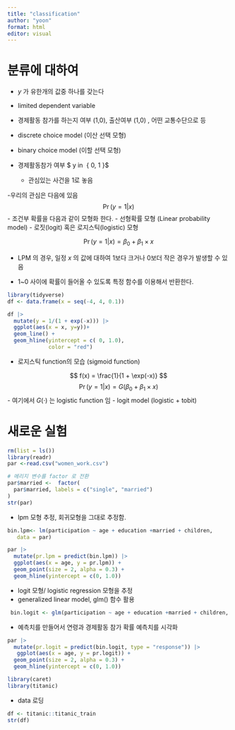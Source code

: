 ```yaml
---
title: "classification"
author: "yoon"
format: html
editor: visual
---
```


# 분류에 대하여

-   $y$ 가 유한개의 값중 하나를 갖는다

-   limited dependent variable

-   경제활동 참가를 하는지 여부 (1,0), 출산여부 (1,0) , 어떤 교통수단으로 등

-   discrete choice model (이산 선택 모형)

-   binary choice model (이할 선택 모형)

-   경제활동참가 여부 \$ y in  { 0, 1 }\$

    -   관심있는 사건을 1로 놓음

-우리의 관심은 다음에 있음 $$ 
\Pr (y = 1 | x)
$$ - 조건부 확률을 다음과 같이 모형화 한다. - 선형확률 모형 (Linear probability model) - 로짓(logit) 혹은 로지스틱(logistic) 모형

$$ 
\Pr (y = 1 | x) = \beta_0 + \beta_1  \times x
$$

-   LPM 의 경우, 일정 $x$ 의 값에 대하여 1보다 크거나 0보더 작은 경우가 발생할 수 있음

-   1\~0 사이에 확률이 들어올 수 있도록 특정 함수를 이용해서 반환한다.

```r
library(tidyverse)
df <- data.frame(x = seq(-4, 4, 0.1))

df |> 
  mutate(y = 1/(1 + exp(-x))) |> 
  ggplot(aes(x = x, y=y))+ 
  geom_line() + 
  geom_hline(yintercept = c( 0, 1.0), 
             color = "red")
```

-   로지스틱 function의 모습 (sigmoid function)

$$ 
f(x) = \frac{1}{1 + \exp(-x)}
$$ $$
\Pr (y = 1 | x) =G(\beta_0 + \beta_1  \times x)
$$ - 여기에서 $G(\cdot)$ 는 logistic function 임 - logit model (logistic + tobit)

# 새로운 실험

```r
rm(list = ls())
library(readr)
par <-read.csv("women_work.csv")

# 메리지 변수를 factor 로 전환 
par$married <-  factor(
  par$married, labels = c("single", "married")
)
str(par)
```

-   lpm 모형 추정, 회귀모형을 그대로 추정함.

```r
bin.lpm<- lm(participation ~ age + education +married + children, 
   data = par)
```

```r
par |> 
  mutate(pr.lpm = predict(bin.lpm)) |>
  ggplot(aes(x = age, y = pr.lpm)) + 
  geom_point(size = 2, alpha = 0.3) + 
  geom_hline(yintercept = c(0, 1.0))

```

-   logit 모형/ logistic regression 모형을 추정
-   generalized linear model, glm() 함수 활용

```r
 bin.logit <- glm(participation ~ age + education +married + children, data = par, family = "binomial")

```

-   예측치를 만들어서 연령과 경제활동 참가 확률 예측치를 시각화

```r
par |> 
  mutate(pr.logit = predict(bin.logit, type = "response")) |>
   ggplot(aes(x = age, y = pr.logit)) + 
  geom_point(size = 2, alpha = 0.3) + 
  geom_hline(yintercept = c(0, 1.0))
```

```r
library(caret)
library(titanic)

```

-   data 로딩

```r
df <- titanic::titanic_train
str(df)
```